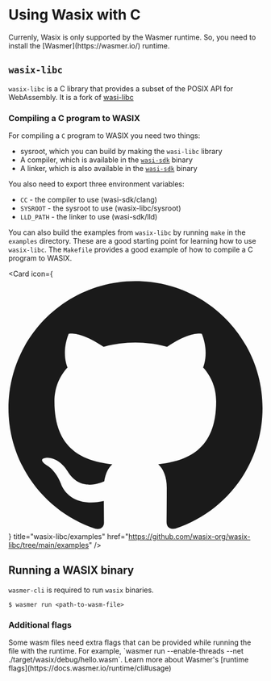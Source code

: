 # Using Wasix with C


<Callout type="default" emoji="📦">
  Currenly, Wasix is only supported by the Wasmer runtime. So, you need to
  install the [Wasmer](https://wasmer.io/) runtime.
</Callout>

## `wasix-libc`

`wasix-libc` is a C library that provides a subset of the POSIX API for WebAssembly. It is a fork of [wasi-libc](https://github.com/WebAssembly/wasi-libc)

### Compiling a C program to WASIX

For compiling a `C` program to WASIX you need two things:

- sysroot, which you can build by making the `wasi-libc` library
- A compiler, which is available in the [`wasi-sdk`](https://github.com/WebAssembly/wasi-sdk) binary
- A linker, which is also available in the [`wasi-sdk`](https://github.com/WebAssembly/wasi-sdk) binary

You also need to export three environment variables:

- `CC` - the compiler to use (wasi-sdk/clang)
- `SYSROOT` - the sysroot to use (wasix-libc/sysroot)
- `LLD_PATH` - the linker to use (wasi-sdk/lld)

You can also build the examples from `wasix-libc` by running `make` in the `examples` directory. These are a good starting point for learning how to use `wasix-libc`.
The `Makefile` provides a good example of how to compile a C program to WASIX.

<Card
  icon={
    <svg viewBox="0 0 24 24" className=" transform scale-[120%] mr-2">
      <path
        fill="currentColor"
        d="M12 .297c-6.63 0-12 5.373-12 12 0 5.303 3.438 9.8 8.205 11.385.6.113.82-.258.82-.577 0-.285-.01-1.04-.015-2.04-3.338.724-4.042-1.61-4.042-1.61C4.422 18.07 3.633 17.7 3.633 17.7c-1.087-.744.084-.729.084-.729 1.205.084 1.838 1.236 1.838 1.236 1.07 1.835 2.809 1.305 3.495.998.108-.776.417-1.305.76-1.605-2.665-.3-5.466-1.332-5.466-5.93 0-1.31.465-2.38 1.235-3.22-.135-.303-.54-1.523.105-3.176 0 0 1.005-.322 3.3 1.23.96-.267 1.98-.399 3-.405 1.02.006 2.04.138 3 .405 2.28-1.552 3.285-1.23 3.285-1.23.645 1.653.24 2.873.12 3.176.765.84 1.23 1.91 1.23 3.22 0 4.61-2.805 5.625-5.475 5.92.42.36.81 1.096.81 2.22 0 1.606-.015 2.896-.015 3.286 0 .315.21.69.825.57C20.565 22.092 24 17.592 24 12.297c0-6.627-5.373-12-12-12"
      />
    </svg>
  }
  title="wasix-libc/examples"
  href="https://github.com/wasix-org/wasix-libc/tree/main/examples"
/>

## Running a WASIX binary

`wasmer-cli` is required to run `wasix` binaries.

```shell copy
$ wasmer run <path-to-wasm-file>
```

### Additional flags

<Callout type="info" emoji="ℹ️">
  Some wasm files need extra flags that can be provided while running the file
  with the runtime. For example, `wasmer run --enable-threads --net
  ./target/wasix/debug/hello.wasm`. Learn more about Wasmer's [runtime
  flags](https://docs.wasmer.io/runtime/cli#usage)
</Callout>
